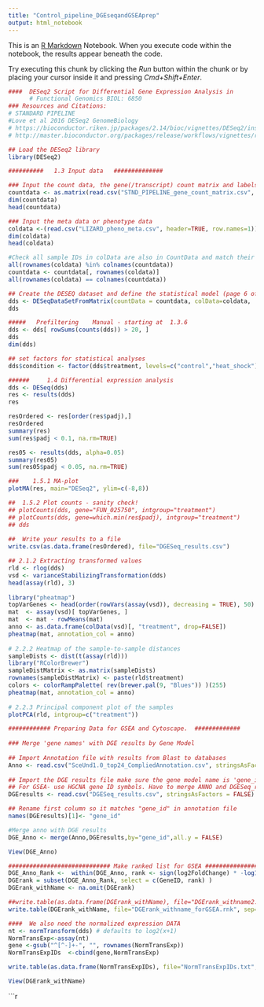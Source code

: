 ```yaml
---
title: "Control_pipeline_DGEseqandGSEAprep"
output: html_notebook
---
```


This is an [R Markdown](http://rmarkdown.rstudio.com) Notebook. When you execute code within the notebook, the results appear beneath the code. 

Try executing this chunk by clicking the *Run* button within the chunk or by placing your cursor inside it and pressing *Cmd+Shift+Enter*. 

```r
####  DESeq2 Script for Differential Gene Expression Analysis in 
      # Functional Genomics BIOL: 6850
### Resources and Citations:
# STANDARD PIPELINE
#Love et al 2016 DESeq2 GenomeBiology
# https://bioconductor.riken.jp/packages/2.14/bioc/vignettes/DESeq2/inst/doc/DESeq2.pdf
# http://master.bioconductor.org/packages/release/workflows/vignettes/rnaseqGene/inst/doc/rnaseqGene.html

## Load the DESeq2 library 
library(DESeq2)

##########   1.3 Input data   ##############

### Input the count data, the gene(/transcript) count matrix and labels
countdata <- as.matrix(read.csv("STND_PIPELINE_gene_count_matrix.csv", row.names="gene_id"))
dim(countdata)
head(countdata)

### Input the meta data or phenotype data
coldata <-(read.csv("LIZARD_pheno_meta.csv", header=TRUE, row.names=1))
dim(coldata)
head(coldata)

#Check all sample IDs in colData are also in CountData and match their orders
all(rownames(coldata) %in% colnames(countdata))
countdata <- countdata[, rownames(coldata)]
all(rownames(coldata) == colnames(countdata))

## Create the DESEQ dataset and define the statistical model (page 6 of the manual)
dds <- DESeqDataSetFromMatrix(countData = countdata, colData=coldata,  design = ~treatment)
dds

#####   Prefiltering    Manual - starting at  1.3.6 
dds <- dds[ rowSums(counts(dds)) > 20, ]
dds
dim(dds)

## set factors for statistical analyses
dds$condition <- factor(dds$treatment, levels=c("control","heat_shock"))

######     1.4 Differential expression analysis
dds <- DESeq(dds)
res <- results(dds)
res

resOrdered <- res[order(res$padj),]
resOrdered
summary(res)
sum(res$padj < 0.1, na.rm=TRUE)

res05 <- results(dds, alpha=0.05)
summary(res05)
sum(res05$padj < 0.05, na.rm=TRUE)

###    1.5.1 MA-plot
plotMA(res, main="DESeq2", ylim=c(-8,8))

##  1.5.2 Plot counts - sanity check!
## plotCounts(dds, gene="FUN_025750", intgroup="treatment")
## plotCounts(dds, gene=which.min(res$padj), intgroup="treatment")
## dds
  
##  Write your results to a file 
write.csv(as.data.frame(resOrdered), file="DGESeq_results.csv")  
```


```r
## 2.1.2 Extracting transformed values
rld <- rlog(dds)
vsd <- varianceStabilizingTransformation(dds)
head(assay(rld), 3)
  
library("pheatmap")
topVarGenes <- head(order(rowVars(assay(vsd)), decreasing = TRUE), 50)
mat  <- assay(vsd)[ topVarGenes, ]
mat  <- mat - rowMeans(mat)
anno <- as.data.frame(colData(vsd)[, "treatment", drop=FALSE])
pheatmap(mat, annotation_col = anno)
  
# 2.2.2 Heatmap of the sample-to-sample distances
sampleDists <- dist(t(assay(rld)))
library("RColorBrewer")
sampleDistMatrix <- as.matrix(sampleDists)
rownames(sampleDistMatrix) <- paste(rld$treatment)
colors <- colorRampPalette( rev(brewer.pal(9, "Blues")) )(255)
pheatmap(mat, annotation_col = anno)
  
# 2.2.3 Principal component plot of the samples
plotPCA(rld, intgroup=c("treatment"))

```

```r
############ Preparing Data for GSEA and Cytoscape.  #############
  
### Merge 'gene names' with DGE results by Gene Model
  
## Import Annotation file with results from Blast to databases
Anno <- read.csv("SceUnd1.0_top24_CompliedAnnotation.csv", stringsAsFactors = FALSE, na.strings=c("", "NA"))
  
## Import the DGE results file make sure the gene model name is 'gene_id' to match annotation file
## For GSEA- use HGCNA gene ID symbols. Have to merge ANNO and DGESeq_results by gene ID. Must merge on ID type used in gene matrix file. (FUN ID’s here). Rename ID column in DGEresults to be the same as annotation file with the same ID type (FUN ID here). Then this will merge annotation data and DGEresults .csv. It will merge all columns and be in a temp dataframe called DGE_Anno_Rank. Next you will only save the HGCNA containing row (look at name in file)(GeneID here) and the “rank” column. 
DGEresults <- read.csv("DGESeq_results.csv", stringsAsFactors = FALSE)

## Rename first column so it matches "gene_id" in annotation file
names(DGEresults)[1]<- "gene_id" 

#Merge anno with DGE results
DGE_Anno <- merge(Anno,DGEresults,by="gene_id",all.y = FALSE)

```

```r
View(DGE_Anno)
```


```r
############################# Make ranked list for GSEA ####################
DGE_Anno_Rank <-  within(DGE_Anno, rank <- sign(log2FoldChange) * -log10(pvalue))
DGErank = subset(DGE_Anno_Rank, select = c(GeneID, rank) )
DGErank_withName <- na.omit(DGErank)

##write.table(as.data.frame(DGErank_withName), file="DGErank_withname2.txt", row.names=FALSE)
write.table(DGErank_withName, file="DGErank_withname_forGSEA.rnk", sep="\t", row.names=FALSE, quote=FALSE)

####  We also need the normalized expression DATA
nt <- normTransform(dds) # defaults to log2(x+1)
NormTransExp<-assay(nt)
gene <-gsub("^[^-]+-", "", rownames(NormTransExp))
NormTransExpIDs  <-cbind(gene,NormTransExp)

write.table(as.data.frame(NormTransExpIDs), file="NormTransExpIDs.txt", row.names=FALSE)
```


```r
View(DGErank_withName)
```





```r
